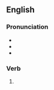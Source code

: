 ==English==

===Pronunciation===
* {{IPA|/ˈpiːkɪŋ/|lang=en}}
* {{homophones|peaking|peeking|lang=en}}
* {{rhymes|iːkɪŋ|lang=en}}

===Verb===
{{head|en|present participle}}

# {{present participle of|pique|lang=en|nocat=1}}